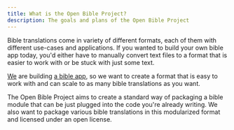 ```yaml
---
title: What is the Open Bible Project?
description: The goals and plans of the Open Bible Project
---
```


Bible translations come in variety of different formats, each of them with different use-cases and applications.
If you wanted to build your own bible app today, you'd either have to manually convert text files to a format that is easier to work with or be stuck with just some text.

[We](https://awesomebible.de) are building [a bible app](https://docs.awesomebible.de/en/myawesomebible/), so we want to create a format that is easy to work with and can scale to as many bible translations as you want.

The Open Bible Project aims to create a standard way of packaging a bible module that can be just plugged into the code you're already writing.
We also want to package various bible translations in this modularized format and licensed under an open license.

